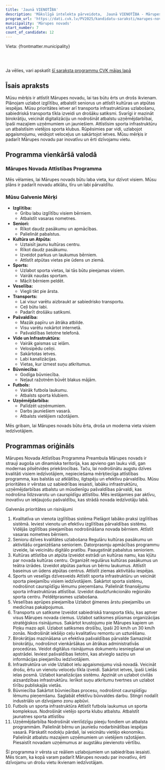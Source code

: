 ```yaml
---
title: 'Jaunā VIENOTĪBA'
description: 'Mākslīgā intelekta pārveidota,  Jaunā VIENOTĪBA - Mārupes novads programma vienkāršā valodā'
program_url: 'https://dati.cvk.lv/PV2025/kandidatu-saraksti/marupes-novads/jauna-vienotiba'
municipality: 'Mārupes novads'
start_number: 7
count_of_candidate: 12
---
```



Vieta: {frontmatter.municipality}<br/>

<Badge text="Izglītības sistēmas uzlabošana" variant="note" size="small" /> <Badge text="Senioru dzīves kvalitāte" variant="note" size="small" /> <Badge text="Kultūras un atpūtas attīstība" variant="note" size="small" /> <Badge text="Transporta infrastruktūras uzlabošana" variant="note" size="small" /> <Badge text="Uzņēmējdarbības atbalsts" variant="note" size="small" />

<br/><br/> 

<Card title='Šis ir mākslīga intelekta ģenerēts apraksts' icon='starlight'>
    Ja vēlies, vari apskatīt <a href={frontmatter.program_url} target='_blank'>šī saraksta programmu CVK mājas lapā</a>
    </Card>

## Īsais apraksts

Mūsu mērķis ir attīstīt Mārupes novadu, lai tas būtu ērts un drošs ikvienam. Plānojam uzlabot izglītību, atbalstīt seniorus un attīstīt kultūras un atpūtas iespējas. Mūsu prioritātes ietver arī transporta infrastruktūras uzlabošanu, sabiedriskā transporta tīkla izveidi un drošāku satiksmi. Svarīgi ir mazināt birokrātiju, veicināt digitalizāciju un nodrošināt atbalstu uzņēmējdarbībai, īpaši mazajiem uzņēmumiem un jauniešiem. Attīstīsim sporta infrastruktūru un atbalstīsim vietējos sporta klubus. Rūpēsimies par vidi, uzlabojot apgaismojumu, veidojot veloceļus un sakārtojot ietves. Mūsu mērķis ir padarīt Mārupes novadu par inovatīvu un ērti dzīvojamu vietu.

## Programma vienkāršā valodā

### Mārupes Novada Attīstības Programma

Mēs vēlamies, lai Mārupes novads būtu laba vieta, kur dzīvot visiem. Mūsu plāns ir padarīt novadu atklātu, tīru un labi pārvaldītu.

### Mūsu Galvenie Mērķi

*   **Izglītība:**
    *   Gribu labu izglītību visiem bērniem.
    *   Atbalstīt vasaras nometnes.
*   **Seniori:**
    *   Rīkot daudz pasākumu un apmācības.
    *   Palielināt pabalstus.
*   **Kultūra un Atpūta:**
    *   Uztaisīt jaunu kultūras centru.
    *   Rīkot daudz pasākumu.
    *   Izveidot parkus un laukumus bērniem.
    *   Attīstīt atpūtas vietas pie ūdens un ziemā.
*   **Sports:**
    *   Uzlabot sporta vietas, lai tās būtu pieejamas visiem.
    *   Vairāk naudas sportam.
    *   Mācīt bērniem peldēt.
*   **Veselība:**
    *   Viegli tikt pie ārsta.
*   **Transports:**
    *   Lai visur varētu aizbraukt ar sabiedrisko transportu.
    *   Ceļi būtu labi.
    *   Padarīt drošāku satiksmi.
*   **Pašvaldība:**
    *   Mazāk papīru un ātrāka atbilde.
    *   Visu varētu nokārtot internetā.
    *   Pašvaldības lietotne telefonā.
*   **Vide un Infrastruktūra:**
    *   Vairāk gaismas uz ielām.
    *   Velosipēdu celiņi.
    *   Sakārtotas ietves.
    *   Labi kanalizācijas.
    *   Vietas, kur izmest suņu atkritumus.
*   **Būvniecība:**
    *   Godīga būvniecība.
    *   Neļaut ražotnēm būvēt blakus mājām.
*   **Futbols:**
    *   Vairāk futbola laukumu.
    *   Atbalsts sporta klubiem.
*   **Uzņēmējdarbība:**
    *   Palīdzēt uzņēmumiem.
    *   Darbs jauniešiem vasarā.
    *   Atbalsts vietējiem ražotājiem.

Mēs gribam, lai Mārupes novads būtu ērta, droša un moderna vieta visiem iedzīvotājiem.

## Programmas oriģināls

Mārupes Novada Attīstības Programma
Preambula
Mārupes novads ir strauji augoša un dinamiska teritorija, kas apvieno gan lauku vidi, gan modernas pilsētvides priekšrocības. Taču, lai nodrošinātu augstu dzīves kvalitāti visiem iedzīvotājiem, nepieciešama mērķtiecīga attīstības programma, kas balstās uz atklātību, ilgtspēju un efektīvu pārvaldību. Mūsu prioritātes ir vērstas uz sabiedrības iesaisti, labāku infrastruktūru, uzņēmējdarbības atbalstu un mūsdienīgu pašvaldības pārvaldi, kas nodrošina līdzsvarotu un caurspīdīgu attīstību. Mēs iestājamies par aktīvu, inovatīvu un iekļaujošu pašvaldību, kas strādā novada iedzīvotāju labā.

Galvenās prioritātes un risinājumi

1. Kvalitatīva un vienota izglītības sistēma
Pielāgot labāko praksi izglītības sistēmā.
Ieviest vienotu un efektīvu izglītības pārvaldības sistēmu.
Vidējās izglītības pieejamības nodrošināšana novada bērniem.
Attīstīt vasaras nometnes bērniem.
2. Senioru dzīves kvalitātes uzlabošana
Regulāru kultūras pasākumu un aktivitāšu organizēšana senioriem.
Datorprasmju apmācības programmu izveide, lai veicinātu digitālo pratību.
Paaugstināt pabalstus senioriem.
3. Kultūras attīstība un atpūta
Izveidot estrādi un kultūras namu, kas kļūtu par novada kultūras centru.
Organizēt regulārus kultūras pasākumus un teātra izrādes.
Izveidot atpūtas parkus un bērnu laukumus.
Attīstīt baseinus un ūdens atpūtas centrus.
Attīstīt ziemas aktivitāšu iespējas.
4. Sports un veselīgs dzīvesveids
Attīstīt sporta infrastruktūru un veicināt sporta pieejamību visiem iedzīvotājiem.
Sakārtot sporta sistēmu, nodrošinot caurspīdīgu lēmumu pieņemšanu.
Palielināt finansējumu sporta infrastruktūras attīstībai.
Izveidot daudzfunkcionālo reģionālo sporta centru.
Peldētprasmes uzlabošana.
5. Veselības aprūpes pieejamība
Uzlabot ģimenes ārstu pieejamību un medicīnas pakalpojumus.
6. Transports un satiksme
Izveidot sabiedriskā transporta tīklu, kas aptver visus Mārupes novada ciemus.
Uzlabot satiksmes plūsmas organizācijas stratēģiskos risinājumus.
Sakārtot krustojumu pie Mārupes kapiem un Piņķu mazo apli.
Uzlabot satiksmes drošību, īpaši 20 km/h un 30 km/h zonās.
Nodrošināt iekšējo ceļu kvalitatīvu remontu un uzturēšanu.
7. Birokrātijas mazināšana un efektīva pašvaldības pārvalde
Samazināt birokrātiju, nodrošinot vienkāršākas un ātrākas administratīvās procedūras.
Veidot digitālus risinājumus dokumentu iesniegšanai un apstrādei.
Ieviest pašvaldības lietotni, kas atvieglo saziņu un informācijas pieejamību iedzīvotājiem.
8. Infrastruktūra un vide
Uzlabot ielu apgaismojumu visā novadā.
Veicināt drošu, ērtu un vienotu veloceļu tīkla izveidi.
Sakārtot ietves, īpaši Lielās ielas posmā.
Uzlabot kanalizācijas sistēmu.
Apzināt un uzlabot civilās aizsardzības infrastruktūru.
Ierīkot suņu atkritumu tvertnes un uzlabot tīrību publiskajās vietās.
9. Būvniecība
Sakārtot būvniecības procesu, nodrošinot caurspīdīgu lēmumu pieņemšanu.
Saglabāt efektīvu būvvaldes darbu.
Stingri nodalīt industriālo un dzīvojamo zonu apbūvi.
10. Futbols un sporta infrastruktūra
Attīstīt futbola laukumus un sporta kompleksus.
Nodrošināt vietējo sporta klubu atbalstu.
Atbalstīt jaunatnes sporta attīstību
11. Uzņēmējdarbība
Nodrošināt vienlīdzīgu pieeju fondiem un atbalsta programmām.
Palielināt bērnu un jauniešu nodarbinātības iespējas vasarā.
Pārskatīt nodokļu pārdali, lai veicinātu vietējo ekonomiku.
Palielināt atbalstu mazajiem uzņēmumiem un vietējiem ražotājiem.
Piesaistīt novadam uzņēmumus ar augstāku pievienoto vērtību.

Šī programma ir vērsta uz reāliem uzlabojumiem un sabiedrības iesaisti. Mēs ticam, ka kopā varam padarīt Mārupes novadu par inovatīvu, ērti dzīvojamu un drošu vietu ikvienam iedzīvotājam.
